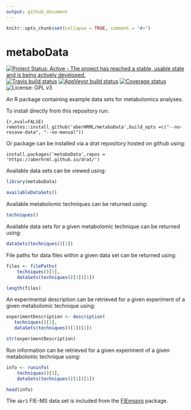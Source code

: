 ```yaml
---
output: github_document
---
```


```r
knitr::opts_chunk$set(collapse = TRUE, comment = "#>")
```

# metaboData

[![Project Status: Active - The project has reached a stable, usable state and is being actively developed.](http://www.repostatus.org/badges/0.1.0/active.svg)](http://www.repostatus.org/#active)
[![Travis build status](https://travis-ci.org/aberHRML/metaboData.svg?branch=master)](https://travis-ci.org/aberHRML/metaboData)
[![AppVeyor build status](https://ci.appveyor.com/api/projects/status/github/aberHRML/metaboData?branch=master&svg=true)](https://ci.appveyor.com/project/aberHRML/metaboData)
[![Coverage status](https://codecov.io/gh/aberHRML/metaboData/branch/master/graph/badge.svg)](https://codecov.io/github/aberHRML/metaboData?branch=master)
![License: GPL v3](https://img.shields.io/badge/License-GPL%20v3-blue.svg)

An R package containing example data sets for metabolomics analyses.

To install directly from this repository run:

```{r,eval=FALSE)
remotes::install_github('aberHRML/metaboData',build_opts =c("--no-resave-data", "--no-manual"))
```

Or package can be installed via a drat repository hosted on github using:

```rm
install.packages('metaboData',repos = 'https://aberhrml.github.io/drat/')
```

Available data sets can be viewed using:

```r
library(metaboData)

availableDataSets()
```

Available metabolomic techniques can be returned using:

```r
techniques()
```

Available data sets for a given metabolomic technique can be returned using:

```r
dataSets(techniques()[1])
```

File paths for data files within a given data set can be returned using:

```r
files <- filePaths(
    techniques()[1],
    dataSets(techniques()[1])[1])

length(files)
```

An experimental description can be retrieved for a given experiment of a given metabolomic technique using:

```r
experimentDescription <- description(
   techniques()[1],
   dataSets(techniques()[1])[1])

str(experimentDescription)
```

Run information can be retrieved for a given experiment of a given metabolomic technique using:

```r
info <- runinfo(
    techniques()[1],
    dataSets(techniques()[1])[1])

head(info)
```

The `abr1` FIE-MS data set is included from the [FIEmspro](https://github.com/aberHRML/FIEmspro) package. 